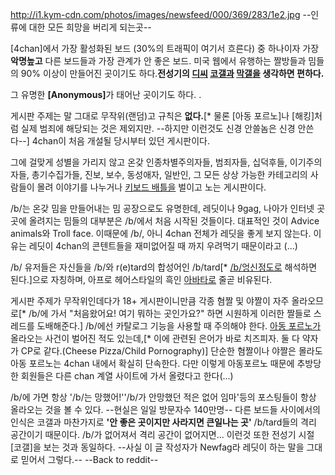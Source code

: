 http://i1.kym-cdn.com/photos/images/newsfeed/000/369/283/1e2.jpg
--인류에 대한 모든 희망을 버리게 되는곳--

[4chan]에서 가장 활성화된 보드 (30%의 트래픽이 여기서 흐른다) 중 하나이자 가장 '''악명높고''' 다른 보드들과 가장 관계가 안 좋은 보드. 미국 웹에서 유행하는 짤방들과 밈들의 90% 이상이 만들어진 곳이기도 하다.'''전성기의 [[디씨]] [[코갤]]과 [[막갤]]을 생각하면 편하다.'''

그 유명한 '''[Anonymous]'''가 태어난 곳이기도 하다. .

게시판 주제는 말 그대로 무작위(랜덤)고 규칙은 '''없다.'''[* 물론 [아동 포르노]나 [해킹]처럼 실제 범죄에 해당되는 것은 제외지만. --하지만 이런것도 신경 안쓸놈은 신경 안쓴다--] 4chan이 처음 개설될 당시부터 있던 게시판이다.

그에 걸맞게 성별을 가리지 않고 온갖 인종차별주의자들, 범죄자들, 십덕후들, 이기주의자들, 총기수집가들, 진보, 보수, 동성애자, 일반인, 그 모든 상상 가능한 카테고리의 사람들이 몰려 이야기를 나누거나 [[키보드 배틀]]을 벌이고 노는 게시판이다.

/b/는 온갖 밈을 만들어내는 밈 공장으로도 유명한데, 레딧이나 9gag, 나아가 인터넷 곳곳에 올려지는 밈들의 대부분은 /b/에서 처음 시작된 것들이다. 대표적인 것이 Advice animals와 Troll face. 이때문에 /b/, 아니 4chan 전체가 레딧을 좋게 보지 않는다. 이유는 레딧이 4chan의 콘텐트들을 재미없어질 때 까지 우려먹기 때문이라고 (...)

/b/ 유저들은 자신들을 /b/와 r(e)tard의 합성어인 /b/tard[* [[병신|/b/엉신]]정도로 해석하면 된다.]으로 자칭하며, 아프로 헤어스타일의 흑인 [[아바타]]로 줄곧 비유된다.

게시판 주제가 무작위인데다가 18+ 게시판이니만큼 각종 혐짤 및 야짤이 자주 올라오므로[* /b/에 가서 "처음왔어요! 여기 뭐하는 곳인가요?" 하면 시원하게 이러한 짤들로 스레드를 도배해준다.] /b/에선 카탈로그 기능을 사용할 때 주의해야 한다. [[아동 포르노]]가 올라오는 사건이 벌어진 적도 있는데,[* 이에 관련된 은어가 바로 치즈피자. 둘 다 약자가 CP로 같다.(Cheese Pizza/Child Pornography)] 단순한 혐짤이나 야짤은 몰라도 아동 포르노는 4chan 내에서 확실히 단속한다. 다만 이렇게 아동포르노 때문에 추방당한 회원들은 다른 chan 계열 사이트에 가서 올렸다고 한다(...)

/b/에 가면 항상 '/b/는 망했어!''/b/가 안망했던 적은 없어 임마'등의 포스팅들이 항상 올라오는 것을 볼 수 있다. --현실은 일일 방문자수 140만명-- 다른 보드들 사이에서의 인식은 코갤과 마찬가지로 ''' '안 좋은 곳이지만 사라지면 큰일나는 곳' ''' /b/tard들의 격리 공간이기 때문이다. /b/가 없어져서 격리 공간이 없어지면... 이런것 또한 전성기 시절 [코갤]을 보는 것과 동일하다. --사실 이 글 작성자가 Newfag라 레딧이 하는 말을 그대로 믿어서 그렇다.-- --Back to reddit--
